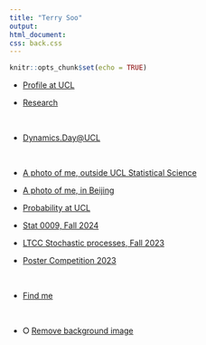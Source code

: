```yaml
---
title: "Terry Soo"
output: 
html_document: 
css: back.css
---
```




```r
knitr::opts_chunk$set(echo = TRUE)
```

*  [Profile at UCL](https://www.ucl.ac.uk/statistics/dr-terry-soo)



*  [Research](https://tsoo-math.github.io/m3/research.html)

<br>

* [Dynamics.Day@UCL](https://tsoo-math.github.io/Fitzrovia.html)

<br>

*  [A photo of me, outside UCL Statistical Science](https://tsoo-math.github.io/Terry-ucl-stats.jpeg)


* [A photo of me, in Beijing](https://tsoo-math.github.io/m3/terrysoo.htm)



* [Probability at UCL](https://sites.google.com/view/probability-at-ucl/home?authuser=0)



*  [Stat 0009, Fall 2024](https://tsoo-math.github.io/ucl5/skeleton-stat9-2024.html)


*  [LTCC Stochastic processes, Fall 2023](https://tsoo-math.github.io/lttc/skeleton-LTTC-2024.html)


* [Poster Competition 2023](https://tsoo-math.github.io/ucl2/grst/2023-poster.html)

<br>

*    [Find me](https://tsoo-math.github.io/find.html)

<br>




* &#x2B58; [Remove background image](https://tsoo-math.github.io/index-noback.html)


